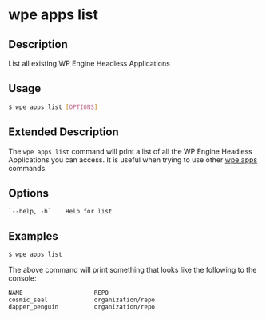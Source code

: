 # wpe apps list

## Description

List all existing WP Engine Headless Applications

## Usage

```bash
$ wpe apps list [OPTIONS]
```

## Extended Description

The `wpe apps list` command will print a list of all the WP Engine Headless Applications you can access. It is useful when trying to use other [wpe apps](../apps) commands.

## Options

```
`--help, -h`    Help for list
```

## Examples

```bash
$ wpe apps list
```

The above command will print something that looks like the following to the console:

```text
NAME                    REPO
cosmic_seal             organization/repo
dapper_penguin          organization/repo
```
